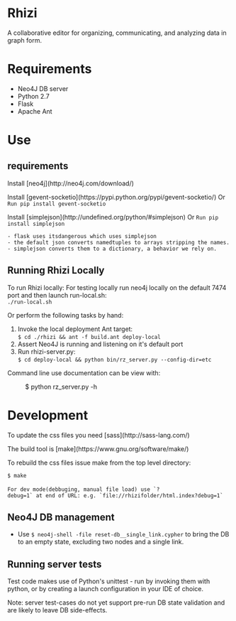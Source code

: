 = Rhizi =

A collaborative editor for organizing, communicating, and analyzing data in graph form.

= Requirements =
* Neo4J DB server
* Python 2.7
* Flask
* Apache Ant

= Use =

== requirements ==
Install [neo4j](http://neo4j.com/download/)

Install [gevent-socketio](https://pypi.python.org/pypi/gevent-socketio/) Or <code> Run pip install gevent-socketio </code>

Install [simplejson](http://undefined.org/python/#simplejson) Or <code> Run pip install simplejson </code>
 - flask uses itsdangerous which uses simplejson
 - the default json converts namedtuples to arrays stripping the names.
 - simplejson converts them to a dictionary, a behavior we rely on.

== Running Rhizi Locally ==
To run Rhizi locally:
For testing locally run neo4j locally on the default 7474 port and then launch run-local.sh:<br><code>./run-local.sh</code>

Or perform the following tasks by hand:
# Invoke the local deployment Ant target:<br><code>$ cd ./rhizi && ant -f build.ant deploy-local</code>
# Assert Neo4J is running and listening on it's default port
# Run rhizi-server.py:<br><code>$ cd deploy-local && python bin/rz_server.py --config-dir=etc</code>

Command line use documentation can be view with:
:$ python rz_server.py -h
= Development =
To update the css files you need [sass](http://sass-lang.com/)

The build tool is [make](https://www.gnu.org/software/make/)

To rebuild the css files issue make from the top level directory:

 $ make
 
 For dev mode(debbuging, manual file load) use `?debug=1` at end of URL: e.g. `file://rhizifolder/html.index?debug=1`

== Neo4J DB management ==

* Use <code>$ neo4j-shell -file reset-db__single_link.cypher</code> to bring the DB to an empty state, excluding two nodes and a single link.

== Running server tests ==

Test code makes use of Python's unittest - run by invoking them with python,
or by creating a launch configuration in your IDE of choice.

Note: server test-cases do not yet support pre-run DB state validation and are
likely to leave DB side-effects.

